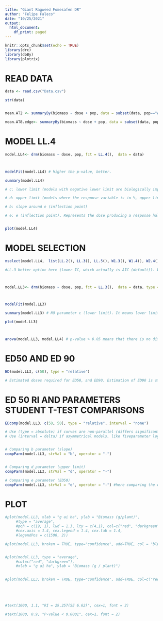 ```yaml
---
title: "Giant Ragweed Fomesafen DR"
author: "Felipe Faleco"
date: "10/25/2021"
output:
  html_document:
    df_print: paged
---
```


```r

knitr::opts_chunk$set(echo = TRUE)
library(drc)
library(doBy)
library(plotrix)

```


# READ DATA

```r

data <- read.csv("Data.csv")

str(data)


mean.AT2 <- summaryBy(biomass ~ dose + pop, data = subset(data, pop=="AT2"))

mean.AT8.edge<- summaryBy(biomass ~ dose + pop, data = subset(data, pop=="AT8-EDGE"))

```


# MODEL LL.4

```r

model.LL4<- drm(biomass ~ dose, pop, fct = LL.4(),  data = data)



modelFit(model.LL4) # higher the p-value, better.

summary(model.LL4) 

# c: lower limit (models with negative lower limit are biologically impossible. E.g., negative biomass, negative % biomass reduction, or negative % control)

# d: upper limit (models where the response variable is in %, upper limit bigger than 100% are biologically impossible. E.g., % biomass reduction, % control)

# b: slope around e (inflection point)

# e: e (inflection point). Represents the dose producing a response halfway between the u and l parameters (ED50)


plot(model.LL4)

```



# MODEL SELECTION

```r

mselect(model.LL4,  list(LL.2(), LL.3(), LL.5(), W1.3(), W1.4(), W2.4(), baro5()), linreg = T) 

#LL.3 better option here (lower IC, which actually is AIC (default)). W1.3 could also be used, but since it is a asymmetrical model, I would give preference to LL.3 In symmetrical models, the parameter e and relative ED50 are identical, that is, they both indicate the dose that reduces the response midway between the upper and lower limits. In asymmetrical models, however, the parameter e does not have the same meaning as in symmetrical models, even though it is still the location of the inflection point. For assymetrical models, ED50 should be estimated as "absolute" and not relative.



model.LL3<- drm(biomass ~ dose, pop, fct = LL.3(),  data = data, type = "continuous")



modelFit(model.LL3)

summary(model.LL3) # NO parameter c (lower limit). It means lower limit was set to zero.

plot(model.LL3)



anova(model.LL3, model.LL4) # p-value > 0.05 means that there is no difference between models. Therefore, we can use model LL.3

```



# ED50 AND ED 90

```r

ED(model.LL3, c(50), type = "relative") 

# Estimated doses required for ED50, and ED90. Estimation of ED90 is statistically less accurate and often subject to high variance. Therefore, is better to use ED50.

```


# ED 50 RI AND PARAMETERS STUDENT T-TEST COMPARISONS

```r

EDcomp(model.LL3, c(50, 50), type = "relative", interval = "none")

# Use (type = absolute) if curves are non-parallel (differs significantly in upper or lower limits; or both)
# Use (interval = delta) if asymmetrical models, like fiveparameter log-logistic, Gompertz, and Weibull. NOT SURE ABOUT THIS ONE


# Comparing b parameter (slope)
compParm(model.LL3, strVal = "b", operator = "-")


# Comparing d parameter (upper limit)
compParm(model.LL3, strVal = "d", operator = "-")

# Comparing e parameter (ED50)
compParm(model.LL3, strVal = "e", operator = "-") #here comparing the difference, and not the ratio like in the EDcomp


```




# PLOT

```r

#plot(model.LL3, xlab = "g ai ha", ylab = "Biomass (g/plant)",
     #type = "average", 
     #pch = c(19, 1), lwd = 1.3, lty = c(4,1), col=c("red", "darkgreen"),
     #cex.axis = 1.4, cex.legend = 1.4, cex.lab = 1.4, 
     #legendPos = c(1500, 2))

#plot(model.LL3, broken = TRUE, type="confidence", add=TRUE, col = "blue")


#plot(model.LL3, type = "average",
     #col=c("red", "darkgreen"),
     #xlab = "g ai ha", ylab = "Biomass (g / plant)")
    

#plot(model.LL3, broken = TRUE, type="confidence", add=TRUE, col=c("red", "darkgreen"))
     




#text(1000, 1.1, "RI = 29.257(SE 6.62)", cex=1, font = 2)

#text(1000, 0.9, "P-value < 0.0001", cex=1, font = 2)


```







